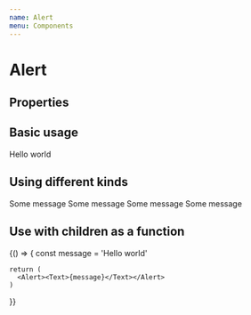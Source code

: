 ```yaml
---
name: Alert
menu: Components
---
```



# Alert

## Properties

<PropsTable of={Alert} />

## Basic usage

<Playground>
  <Alert>
    <Text>Hello world</Text>
  </Alert>
</Playground>

## Using different kinds

<Playground>
  <Alert kind="info"><Text>Some message</Text></Alert>
  <Alert kind="positive"><Text>Some message</Text></Alert>
  <Alert kind="negative"><Text>Some message</Text></Alert>
  <Alert kind="warning"><Text>Some message</Text></Alert>
</Playground>


## Use with children as a function

<Playground>
  {() => {
    const message = 'Hello world'

    return (
      <Alert><Text>{message}</Text></Alert>
    )
  }}
</Playground>
